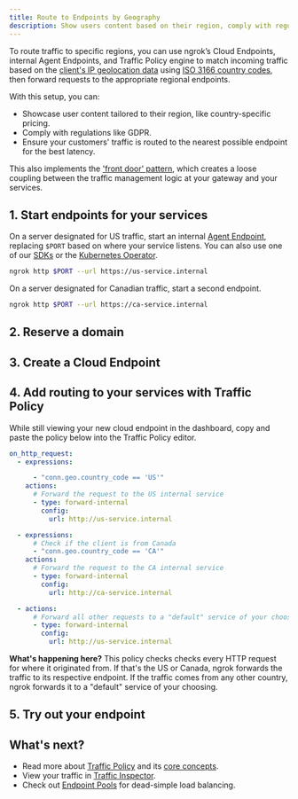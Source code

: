 ```yaml
---
title: Route to Endpoints by Geography
description: Show users content based on their region, comply with regulations, or ensure traffic hits the nearest endpoint for the best latency.
---
```



To route traffic to specific regions, you can use ngrok’s Cloud Endpoints, internal Agent Endpoints, and Traffic Policy engine to match incoming traffic based on the [client's IP geolocation data](/traffic-policy/variables/connection/#conngeocountry_code) using [ISO 3166 country codes](https://www.iso.org/iso-3166-country-codes.html), then forward requests to the appropriate regional endpoints.

With this setup, you can:

- Showcase user content tailored to their region, like country-specific pricing.
- Comply with regulations like GDPR.
- Ensure your customers' traffic is routed to the nearest possible endpoint for the best latency.

This also implements the ['front door' pattern](/universal-gateway/examples/front-door-pattern), which creates a loose coupling between the traffic management logic at your gateway and your services.

## 1. Start endpoints for your services

On a server designated for US traffic, start an internal [Agent Endpoint](/universal-gateway/agent-endpoints/), replacing `$PORT` based on where your service listens.
You can also use one of our [SDKs](/agent-sdks) or the [Kubernetes Operator](/k8s).

```bash
ngrok http $PORT --url https://us-service.internal
```

On a server designated for Canadian traffic, start a second endpoint.

```bash
ngrok http $PORT --url https://ca-service.internal
```

## 2. Reserve a domain

<ReserveDomain />

## 3. Create a Cloud Endpoint

<CloudEndpoint />

## 4. Add routing to your services with Traffic Policy

While still viewing your new cloud endpoint in the dashboard, copy and paste the policy below into the Traffic Policy editor.

```yaml
on_http_request:
  - expressions:

      - "conn.geo.country_code == 'US'"
    actions:
      # Forward the request to the US internal service
      - type: forward-internal
        config:
          url: http://us-service.internal

  - expressions:
      # Check if the client is from Canada
      - "conn.geo.country_code == 'CA'"
    actions:
      # Forward the request to the CA internal service
      - type: forward-internal
        config:
          url: http://ca-service.internal

  - actions:
      # Forward all other requests to a "default" service of your choosing
      - type: forward-internal
        config:
          url: http://us-service.internal
```

**What's happening here?** This policy checks checks every HTTP request for where it originated from.
If that's the US or Canada, ngrok forwards the traffic to its respective endpoint.
If the traffic comes from any other country, ngrok forwards it to a "default" service of your choosing.

## 5. Try out your endpoint

<TryOut />

## What's next?

- Read more about [Traffic Policy](/traffic-policy) and its [core concepts](/traffic-policy/concepts).
- View your traffic in [Traffic Inspector](https://dashboard.ngrok.com/traffic-inspector).
- Check out [Endpoint Pools](/universal-gateway/endpoint-pooling/) for dead-simple load balancing.


